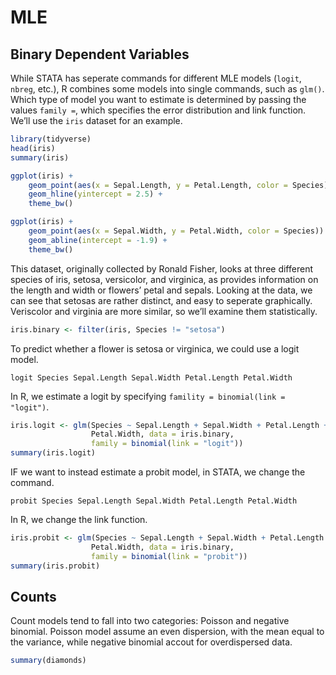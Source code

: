 # MLE

## Binary Dependent Variables
While STATA has seperate commands for different MLE models (`logit`, `nbreg`, etc.),  R combines some models into single commands, such as `glm()`. Which type of model you want to estimate is determined by passing the values `family = `, which specifies the error distribution and link function. We'll use the `iris` dataset for an example.

```r
library(tidyverse)
head(iris)
summary(iris)

ggplot(iris) +
    geom_point(aes(x = Sepal.Length, y = Petal.Length, color = Species)) +
    geom_hline(yintercept = 2.5) +
    theme_bw()

ggplot(iris) +
    geom_point(aes(x = Sepal.Width, y = Petal.Width, color = Species)) +
    geom_abline(intercept = -1.9) +
    theme_bw()
```

This dataset, originally collected by Ronald Fisher, looks at three different species of iris, setosa, versicolor, and virginica, as provides information on the length and width or flowers' petal and sepals. Looking at the data, we can see that setosas are rather distinct, and easy to seperate graphically. Veriscolor and virginia are more similar, so we'll examine them statistically. 

```r
iris.binary <- filter(iris, Species != "setosa")
```

To predict whether a flower is setosa or virginica, we could use a logit model.
```
logit Species Sepal.Length Sepal.Width Petal.Length Petal.Width
```
In R, we estimate a logit by specifying `famility = binomial(link = "logit")`.
```r
iris.logit <- glm(Species ~ Sepal.Length + Sepal.Width + Petal.Length +
                  Petal.Width, data = iris.binary, 
                  family = binomial(link = "logit"))
summary(iris.logit)
```

IF we want to instead estimate a probit model, in STATA, we change the command.
```
probit Species Sepal.Length Sepal.Width Petal.Length Petal.Width
```
In R, we change the link function.
```r
iris.probit <- glm(Species ~ Sepal.Length + Sepal.Width + Petal.Length +
                  Petal.Width, data = iris.binary, 
                  family = binomial(link = "probit"))
summary(iris.probit)
```

## Counts
Count models tend to fall into two categories: Poisson and negative binomial. Poisson model assume an even dispersion, with the mean equal to the variance, while negative binomial accout for overdispersed data. 
```r
summary(diamonds)
```
